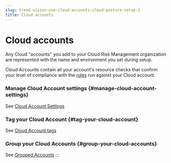 ```yaml
---
slug: trend-vision-one-cloud-accounts-cloud-posture-setup-2
title: Cloud accounts
---
```

# Cloud accounts

Any Cloud "accounts" you add to your Cloud Risk Management organization are represented with the name and environment you set during setup.

Cloud Accounts contain all your account's resource checks that confirm your level of compliance with the [rules](introduction-rules.mdx) run against your Cloud account.

### Manage Cloud Account settings {#manage-cloud-account-settings}

See [Cloud Account Settings](cloud-acct-cloud-posture.mdx)

### Tag your Cloud Account {#tag-your-cloud-account}

See [Cloud Account tags](cloud-account-tags.mdx)

### Group your Cloud Accounts {#group-your-cloud-accounts}

See [Grouped Accounts](grouped-accounts.mdx)
:::

